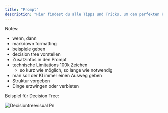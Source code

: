 ```yaml
---
title: "Prompt"
description: "Hier findest du alle Tipps und Tricks, um den perfekten Prompt für deinen Use-Case zu erstellen"
---
```


Notes:

- wenn, dann
- markdown formatting
- beispiele geben
- decision tree vorstellen
- Zusatzinfos in den Prompt
- technische Limitations 100k Zeichen
  - so kurz wie möglich, so lange wie notwendig
- man soll der KI immer einen Ausweg geben
- Struktur vorgeben
- Dinge erzwingen oder verbieten

Beispiel für Decision Tree:

![Decisiontreevisual Pn](/images/decisiontreevisual.png)